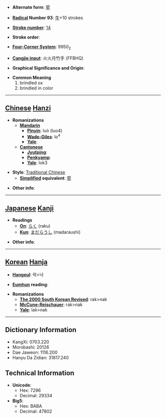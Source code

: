 * '''Alternate form''': [[荦]]

* '''[[Wiktionary:Chinese radical index| Radical]] Number 93''': [[Wiktionary:Chinese radical index 牛|牛]]+10 strokes

* '''[[Wiktionary:Chinese total strokes index|Stroke number]]''': [[Wiktionary:Chinese total strokes index 14|14]]

* '''Stroke order''': 

* '''[[Wiktionary:Chinese four corner index|Four-Corner System]]''': 9950<sub>2</sub>

* '''[[Wiktionary:Chinese Cangjie index|Cangjie input]]''': 火火月竹手 (FFBHQ)

* '''Graphical Significance and Origin''': 

* '''Common Meaning'''
*#brindled ox
*# brindled in color


----

== [[Chinese]] [[Hanzi]] ==

* '''Romanizations'''
** '''[[Mandarin]]'''
*** '''[[Pinyin]]''': luò (luo4)
*** '''[[Wade-Giles]]''': lo<sup>4</sup>
*** '''[[Yale]]''': 
** '''[[Cantonese]]'''
*** '''[[Jyutping]]''':
*** '''[[Penkyamp]]''': 
*** '''[[Yale]]''': lok3

* '''Style''': [[Traditional Chinese]] 
** '''[[Simplified Chinese|Simplified]] equivalent''': [[荦]]

* '''Other info''': 

----

== [[Japanese]] [[Kanji]] ==

* '''Readings'''
** '''[[On]]''': [[らく]] (raku)
** '''[[Kun]]''': [[まだらうし]] (madaraushi)

* '''Other info''':  

----

== [[Korean]] [[Hanja]] ==

* '''[[Hangeul]]''': 락>낙

* '''[[Eumhun]] reading''': 

* '''Romanizations'''
** '''[[The 2000 South Korean Revised Romanization|The 2000 South Korean Revised]]''': rak>nak
** '''[[McCune-Reischauer]]''': rak>nak
** '''[[Yale]]''': lak>nak

----

== Dictionary Information ==

* KangXi: 0703.220
* Morobashi: 20126
* Dae Jaweon: 1116.200
* Hanyu Da Zidian: 31817.240

== Technical Information ==

* '''Unicode''':
** Hex: 7296
** Decimal: 29334
* '''Big5''':
** Hex: BABA
** Decimal: 47802